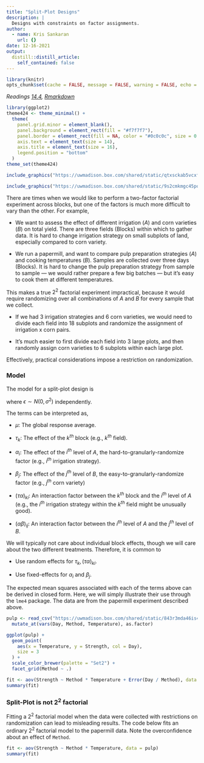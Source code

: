 ```yaml
---
title: "Split-Plot Designs"
description: |
  Designs with constraints on factor assignments.
author:
  - name: Kris Sankaran
    url: {}
date: 12-16-2021
output:
  distill::distill_article:
    self_contained: false
---
```


```r
library(knitr)
opts_chunk$set(cache = FALSE, message = FALSE, warning = FALSE, echo = FALSE)
```

_Readings [14.4](https://www.wiley.com/en-us/Design+and+Analysis+of+Experiments%2C+10th+Edition-p-9781119492443#content-section), [Rmarkdown](https://github.com/krisrs1128/stat424_f21/blob/main/_posts/2021-08-17-week14-3/week14-3.Rmd)_

```r
library(ggplot2)
theme424 <- theme_minimal() + 
  theme(
    panel.grid.minor = element_blank(),
    panel.background = element_rect(fill = "#f7f7f7"),
    panel.border = element_rect(fill = NA, color = "#0c0c0c", size = 0.6),
    axis.text = element_text(size = 14),
    axis.title = element_text(size = 16),
    legend.position = "bottom"
  )
theme_set(theme424)
```

```r
include_graphics("https://uwmadison.box.com/shared/static/qtxsckab5vcxffrhbpepj9peq28m7zwn.png")
```

```r
include_graphics("https://uwmadison.box.com/shared/static/9s2cmkmgc45po62yzm8eltry8cy7rv42.png")
```

There are times when we would like to perform a two-factor factorial experiment
across blocks, but one of the factors is much more difficult to vary than the
other. For example,

* We want to assess the effect of different irrigation ($A$) and corn varieties
($B$) on total yield. There are three fields (Blocks) within which to gather data.
It is hard to change irrigation strategy on small subplots of land, especially
compared to corn variety.

* We run a papermill, and want to compare pulp preparation strategies ($A$) and
cooking temperatures ($B$). Samples are collected over three days (Blocks). It is
hard to change the pulp preparation strategy from sample to sample — we would
rather prepare a few big batches —  but it’s easy to cook them at different
temperatures.

This makes a true $2^{2}$ factorial experiment impractical, because it would
require randomizing over all combinations of $A$ and $B$ for every sample that
we collect.

* If we had 3 irrigation strategies and 6 corn varieties, we would need to
divide each field into 18 subplots and randomize the assignment of irrigation x
corn pairs.

* It’s much easier to first divide each field into 3 large plots, and then
randomly assign corn varieties to 6 subplots within each large plot.

Effectively, practical considerations impose a restriction on randomization.

### Model

The model for a split-plot design is

\begin{align*}
y_{ijk} &= \mu + \tau_{k} + \alpha_{i} + \beta_{j} + \left(\tau\alpha\right)_{ki} + \left(\alpha\beta\right)_{ij} + \epsilon_{ijk}
\end{align*}

where $\epsilon \sim N\left(0, \sigma^2\right)$ independently.

The terms can be interpreted as,

* $\mu$: The global response average.

* $\tau_{k}$: The effect of the $k^{th}$ block (e.g., $k^{th}$ field).

* $\alpha_{i}$: The effect of the $i^{th}$ level of $A$, the
hard-to-granularly-randomize factor (e.g., $i^{th}$ irrigation strategy).

* $\beta_{j}$: The effect of the $j^{th}$ level of $B$, the
easy-to-granularly-randomize factor (e.g., $j^{th}$ corn variety)

* $\left(\tau\alpha\right)_{ki}$: An interaction factor between the $k^{th}$
block and the $i^{th}$ level of $A$ (e.g., the $i^{th}$ irrigation strategy
within the $k^{th}$ field might be unusually good).

* $\left(\alpha\beta\right)_{ij}$: An interaction factor between the $i^{th}$
level of $A$ and the $j^{th}$ level of $B$.

We will typically not care about individual block effects, though we will care
about the two different treatments. Therefore, it is common to

* Use random effects for $\tau_{k}, \left(\tau\alpha\right)_{ki}$.

* Use fixed-effects for $\alpha_{i}$ and $\beta_{j}$.

The expected mean squares associated with each of the terms above can be derived
in closed form. Here, we will simply illustrate their use through the `lme4`
package. The data are from the papermill experiment described above.

```r
pulp <- read_csv("https://uwmadison.box.com/shared/static/843r3mda46is46nbb5b6393u7caz8orq.csv") %>%
  mutate_at(vars(Day, Method, Temperature), as.factor)
```
```r
ggplot(pulp) +
  geom_point(
    aes(x = Temperature, y = Strength, col = Day),
    size = 3
  ) +
  scale_color_brewer(palette = "Set2") +
  facet_grid(Method ~ .)
```

```r
fit <- aov(Strength ~ Method * Temperature + Error(Day / Method), data = pulp)
summary(fit)
```

### Split-Plot is not $2^{2}$ factorial

Fitting a $2^{2}$ factorial model when the data were collected with restrictions
on randomization can lead to misleading results. The code below fits an ordinary
$2^{2}$ factorial model to the papermill data. Note the overconfidence about an
effect of `Method`.

```r
fit <- aov(Strength ~ Method * Temperature, data = pulp)
summary(fit)
```